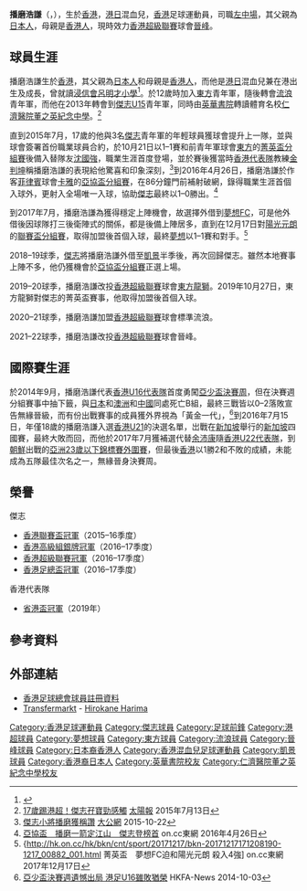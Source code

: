 {{Infobox football biography
| name        = 播磨浩謙 <br> Harima Hirokane
| image       = 
| fullname    = 播磨浩謙
| nickname    = Tiger
| birth_date  = {{Birth date and age|1998|1|31|}}
| birth_place = [[香港|香港]]
| height      = {{height|m=1.80}}
| position    = [[前鋒|前鋒]]
| currentclub = [[晉峰足球會|晉峰]]
| clubnumber  = 98
| youthyears1 = 2010–2012
| youthclubs1 = [[東方足球隊|東方]]
| youthyears2 = 2012–2013
| youthclubs2 = [[香港流浪足球會|流浪]]
| youthyears3 = 2013–2015
| youthclubs3 = [[傑志體育會|傑志]]
| years1 = 2015–2019
| clubs1 = [[傑志體育會|傑志]]
| caps1  = 5
| goals1 = 0
| years2 = 2017–2018
| clubs2 = → [[夢想體育會|夢想FC]]
| caps2  = 16
| goals2 = 1
| years3 = 2018–2019
| clubs3 = → [[凱景體育會|凱景]]
| caps3  = 9
| goals3 = 0
| years4 = 2019–2020
| clubs4 = [[東方足球隊|東方龍獅]]
| caps4  = 8
| goals4 = 1
| years5 = 2020–2021
| clubs5 = [[香港流浪足球會|標準流浪]]
| caps5  = 15
| goals5 = 1
| years6 = 2021–
| clubs6 = [[晉峰足球會|晉峰]]
| caps6  = 0
| goals6 = 0
| nationalyears1 = 2016–2021
| nationalteam1  = [[香港奧運足球代表隊|香港U23]]
| nationalcaps1  = 2
| nationalgoals1 = 0
| pcupdate = 2021年8月30日
| ntupdate = 2021年11月7日
}}

'''播磨浩謙'''（{{lang-en|Harima Hirokane}}，{{bd|1998年|1月31日}}），生於[[香港|香港]]，[[香港|港]][[日本|日]]混血兒，[[香港|香港]]足球運動員，司職[[左中場|左中場]]，其父親為[[日本人|日本人]]，母親是[[香港人|香港人]]，現時效力[[香港超級聯賽|香港超級聯賽]]球會[[晉峰足球會|晉峰]]。

==球員生涯==
播磨浩謙生於[[香港|香港]]，其父親為[[日本人|日本人]]和母親是[[香港人|香港人]]，而他是[[香港|港]][[日本|日]]混血兒兼在港出生及成長，曾就讀[[浸信會呂明才小學|浸信會呂明才小學]]<ref>{{cite web |url=http://www.baptist-lmc-primary.edu.hk/now/activitiesweb/04/08-09/term1.htm |title=校外比賽獲獎名單2008-2009 |last= |first= |date=2008 |website= |publisher=浸信會呂明才小學 |access-date=2020-08-28 |quote= |archive-date=2010-06-19 |archive-url=https://web.archive.org/web/20100619000037/http://www.baptist-lmc-primary.edu.hk/now/activitiesweb/04/08-09/term1.htm |dead-url=no }}</ref>。於12歲時加入[[東方足球隊|東方]]青年軍，隨後轉會[[香港流浪足球會|流浪]]青年軍，而他在2013年轉會到[[傑志體育會|傑志U15]]青年軍，同時由[[英華書院|英華書院]]轉讀體育名校[[仁濟醫院董之英紀念中學|仁濟醫院董之英紀念中學]]。<ref>[http://the-sun.on.cc/cnt/sport/20150713/00514_002.html 17歲踢港超！傑志孖寶勁感觸] {{Wayback|url=http://the-sun.on.cc/cnt/sport/20150713/00514_002.html |date=20210107120900 }} [[太陽報|太陽報]] 2015年7月13日</ref>

直到2015年7月，17歲的他與3名[[傑志體育會|傑志]]青年軍的年輕球員獲球會提升上一隊，並與球會簽署首份職業球員合約，於10月21日以1–1賽和前青年軍球會[[東方足球隊|東方]]的[[2015–16年香港菁英盃|菁英盃分組賽]]後備入替隊友[[沈國強|沈國強]]，職業生涯首度登場，並於賽後獲當時[[香港足球代表隊|香港代表隊]]教練[[金判坤|金判坤]]稱播磨浩謙的表現給他驚喜和印象深刻，<ref>[http://news.takungpao.com.hk/paper/q/2015/1022/3222156.html 傑志小將播磨獲稱讚] {{Wayback|url=http://news.takungpao.com.hk/paper/q/2015/1022/3222156.html |date=20160508231110 }} [[大公網|大公網]] 2015-10-22</ref>到2016年4月26日，播磨浩謙於作客[[菲律賓|菲律賓]]球會[[卡雅足球會|卡雅]]的[[2016年亞洲足協盃|亞協盃分組賽]]，在86分鐘門前補射破網，錄得職業生涯首個入球外，更射入全場唯一入球，協助[[傑志體育會|傑志]]最終以1–0勝出。<ref>[http://hk.on.cc/hk/bkn/cnt/sport/20160426/bkn-20160426165550171-0426_00882_001.html 亞協盃　播磨一箭定江山　傑志登榜首] {{Wayback|url=http://hk.on.cc/hk/bkn/cnt/sport/20160426/bkn-20160426165550171-0426_00882_001.html |date=20170610051919 }} on.cc東網 2016年4月26日</ref>

到2017年7月，播磨浩謙為獲得穩定上陣機會，故選擇外借到[[夢想體育會|夢想FC]]，可是他外借後因球隊打三後衛陣式的關係，都是後備上陣居多，直到在12月17日對[[元朗足球會|陽光元朗]]的[[2015–16年香港聯賽盃|聯賽盃分組賽]]，取得加盟後首個入球，最終[[夢想體育會|夢想]]以1–1賽和對手。<Ref>
{http://hk.on.cc/hk/bkn/cnt/sport/20171217/bkn-20171217171208190-1217_00882_001.html {{Wayback|url=http://hk.on.cc/hk/bkn/cnt/sport/20171217/bkn-20171217171208190-1217_00882_001.html |date=20190626065714 }} 菁英盃　夢想FC迫和陽光元朗 殺入4強] on.cc東網 2017年12月17日
</ref>

2018–19球季，[[傑志體育會|傑志]]將播磨浩謙外借至[[凱景體育會|凱景]]半季後，再次回歸傑志。雖然本地賽事上陣不多，他仍獲機會於[[2019年亞洲足協盃|亞協盃分組賽]]正選上場。

2019–20球季，播磨浩謙改投[[香港超級聯賽|香港超級聯賽]]球會[[東方足球隊|東方龍獅]]。2019年10月27日，東方龍獅對傑志的菁英盃賽事，他取得加盟後首個入球。

2020–21球季，播磨浩謙加盟[[香港超級聯賽|香港超級聯賽]]球會標準流浪。

2021–22球季，播磨浩謙改投[[香港超級聯賽|香港超級聯賽]]球會晉峰。

==國際賽生涯==
於2014年9月，播磨浩謙代表[[香港17歲以下足球代表隊|香港U16代表隊]]首度勇闖[[2014年亞足聯U16少年錦標賽|亞少盃決賽周]]，但在決賽週分組賽事中抽下籤，與[[日本|日本]]和[[澳洲|澳洲]]和[[中國|中國]]同處死亡B組，最終三戰皆以0–2落敗宣告無緣晉級，而有份出戰賽事的成員獲外界視為「黃金一代」，<ref>[https://www.hkfa.com/news_details/12123 亞少盃決賽週遺憾出局 港足U16雖敗猶榮] {{Wayback|url=https://www.hkfa.com/news_details/12123 |date=20170305063314 }} HKFA-News 2014-10-03</ref>到2016年7月15日，年僅18歲的播磨浩謙入選[[香港20歲以下足球代表隊|香港U21]]的決選名單，岀戰在[[新加坡|新加坡]]舉行的[[新加坡|新加坡]]四國賽，最終大敗而回，而他於2017年7月獲補選代替[[余沛康|余沛康]]隨[[香港奧運足球代表隊|香港U22代表隊]]，到[[朝鮮|朝鮮]]出戰的[[2018年亞足聯U-23錦標賽資格賽|亞洲23歲以下錦標賽外圍賽]]，但最後[[香港奧運足球代表隊|香港]]以1勝2和不敗的成績，未能成為五隊最佳次名之一，無緣晉身決賽周。

==榮譽==
;傑志
* [[2015–16年香港聯賽盃|香港聯賽盃冠軍]]（2015–16季度）
* [[2016–17年香港高級組銀牌|香港高級組銀牌冠軍]]（2016–17季度）
* [[香港超級聯賽|香港超級聯賽冠軍]]（2016–17季度）
* [[香港足總盃|香港足總盃冠軍]]（2016–17季度）
;香港代表隊
* [[省港盃|省港盃冠軍]]（2019年）

==參考資料==
{{Reflist}}

==外部連結==
*[http://www.hkfa.com/ch/club/4/detail?player=12908#gotab 香港足球總會球員註冊資料] {{Wayback|url=http://www.hkfa.com/ch/club/4/detail?player=12908#gotab |date=20200804172826 }}
* [http://www.transfermarkt.co.uk/ Transfermarkt] {{Wayback|url=http://www.transfermarkt.co.uk/ |date=20160616132126 }} - [http://www.transfermarkt.co.uk/hirokane-harima/profil/spieler/395719 Hirokane Harima] {{Wayback|url=http://www.transfermarkt.co.uk/hirokane-harima/profil/spieler/395719 |date=20190629213539 }}

{{香港流浪足球會}}

{{DEFAULTSORT:Harima Hirokane}} 

[[Category:香港足球運動員|Category:香港足球運動員]]
[[Category:傑志球員|Category:傑志球員]]
[[Category:足球前鋒|Category:足球前鋒]]
[[Category:港超球員|Category:港超球員]]
[[Category:夢想球員|Category:夢想球員]]
[[Category:東方球員|Category:東方球員]]
[[Category:流浪球員|Category:流浪球員]]
[[Category:晉峰球員|Category:晉峰球員]]
[[Category:日本裔香港人|Category:日本裔香港人]]
[[Category:香港混血兒足球運動員|Category:香港混血兒足球運動員]]
[[Category:凱景球員|Category:凱景球員]]
[[Category:香港裔日本人|Category:香港裔日本人]]
[[Category:英華書院校友|Category:英華書院校友]]
[[Category:仁濟醫院董之英紀念中學校友|Category:仁濟醫院董之英紀念中學校友]]